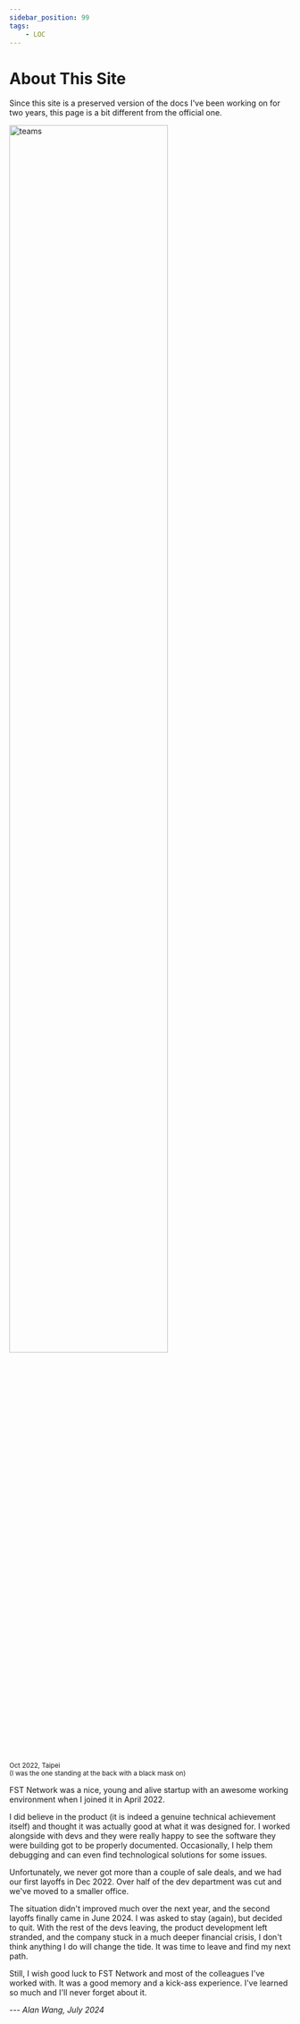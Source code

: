 ```yaml
---
sidebar_position: 99
tags:
    - LOC
---
```


# About This Site

Since this site is a preserved version of the docs I've been working on for two years, this page is a bit different from the official one.

<div className="center-padded">
    <img
        src={require("/img/about/teams.jpg").default}
        width="75%"
        alt="teams"
    />
    <br />
    <small>
        Oct 2022, Taipei<br />(I was the one standing at the back with a black mask on)
    </small>
</div>

FST Network was a nice, young and alive startup with an awesome working environment when I joined it in April 2022.

I did believe in the product (it is indeed a genuine technical achievement itself) and thought it was actually good at what it was designed for. I worked alongside with devs and they were really happy to see the software they were building got to be properly documented. Occasionally, I help them debugging and can even find technological solutions for some issues.

Unfortunately, we never got more than a couple of sale deals, and we had our first layoffs in Dec 2022. Over half of the dev department was cut and we've moved to a smaller office.

The situation didn't improved much over the next year, and the second layoffs finally came in June 2024. I was asked to stay (again), but decided to quit. With the rest of the devs leaving, the product development left stranded, and the company stuck in a much deeper financial crisis, I don't think anything I do will change the tide. It was time to leave and find my next path.

Still, I wish good luck to FST Network and most of the colleagues I've worked with. It was a good memory and a kick-ass experience. I've learned so much and I'll never forget about it.

--- _Alan Wang, July 2024_
